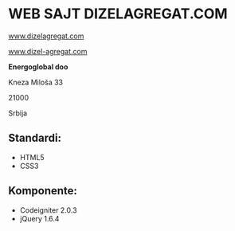 = WEB SAJT DIZELAGREGAT.COM =



[http://www.dizelagregat.com/ www.dizelagregat.com]

[http://www.dizel-agregat.com/ www.dizel-agregat.com]




'''Energoglobal doo'''

Kneza Miloša 33

21000

Srbija



== Standardi: ==
* HTML5
* CSS3



== Komponente: ==
* Codeigniter 2.0.3
* jQuery 1.6.4


